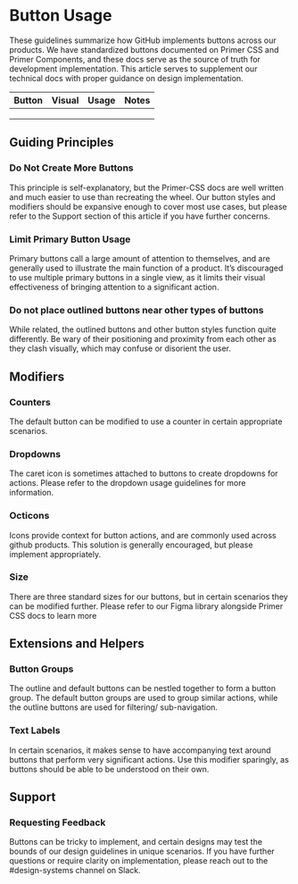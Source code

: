 
# Button Usage
These guidelines summarize how GitHub implements buttons across our products. We have standardized buttons documented on Primer CSS and Primer Components, and these docs serve as the source of truth for development implementation. This article serves to supplement our technical docs with proper guidance on design implementation.


| Button | Visual | Usage | Notes |
| --- | --- | --- | --- |
| | | |
| | | |
| | | |



## Guiding Principles

### Do Not Create More Buttons
This principle is self-explanatory, but the Primer-CSS docs are well written and much easier to use than recreating the wheel. Our button styles and modifiers should be expansive enough to cover most use cases, but please refer to the Support section of this article if you have further concerns.

### Limit Primary Button Usage
Primary buttons call a large amount of attention to themselves, and are generally used to illustrate the main function of a product. It’s discouraged to use multiple primary buttons in a single view, as it limits their visual effectiveness of bringing attention to a significant action.

### Do not place outlined buttons near other types of buttons
While related, the outlined buttons and other button styles function quite differently. Be wary of their positioning and proximity from each other as they clash visually, which may confuse or disorient the user.



## Modifiers

### Counters
The default button can be modified to use a counter in certain appropriate scenarios.

### Dropdowns
The caret icon is sometimes attached to buttons to create dropdowns for actions. Please refer to the dropdown usage guidelines for more information.

### Octicons
Icons provide context for button actions, and are commonly used across github products. This solution is generally encouraged, but please implement appropriately.

### Size
There are three standard sizes for our buttons, but in certain scenarios they can be modified further. Please refer to our Figma library alongside Primer CSS docs to learn more



## Extensions and Helpers

### Button Groups
The outline and default buttons can be nestled together to form a button group. The default button groups are used to group similar actions, while the outline buttons are used for filtering/ sub-navigation.


### Text Labels
In certain scenarios, it makes sense to have accompanying text around buttons that perform very significant actions. Use this modifier sparingly, as buttons should be able to be understood on their own.

## Support

### Requesting Feedback
Buttons can be tricky to implement, and certain designs may test the bounds of our design guidelines in unique scenarios. If you have further questions or require clarity on implementation, please reach out to the  #design-systems channel on Slack.


